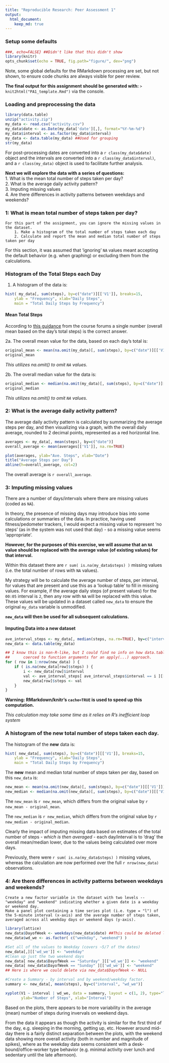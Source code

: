 ```yaml
---
title: "Reproducible Research: Peer Assessment 1"
output: 
  html_document:
    keep_md: true
---
```


### Setup some defaults
```r
###, echo=FALSE} ##Didn't like that this didn't show
library(knitr)
opts_chunk$set(echo = TRUE, fig.path="figure/", dev="png")
```

Note, some global defaults for the RMarkdown processing are set, but not shown, to ensure code chunks are always visible for peer review.

**The final output for this assignment should be generated with: ** ```> knit2html("PA1_template.Rmd")``` via the console.

### Loading and preprocessing the data

```r
library(data.table)
unzip("activity.zip")
my_data <- read.csv("activity.csv")
my_data$date <- as.Date(my_data['date'][,], format="%Y-%m-%d")
my_data$interval <- as.factor(my_data$interval)
my_data <- data.table(my_data) ##Used for grouping
str(my_data)
```

For post-processing dates are converted into a ```r class(my_data$date)``` object and the intervals are converted into a ```r class(my_data$interval)```, and a ```r class(my_data)``` object is used to facilitate further analysis.

**Next we will explore the data with a series of questions:**  
1. What is the mean total number of steps taken per day?  
2. What is the average daily activity pattern?  
3. Imputing missing values  
4. Are there differences in activity patterns between weekdays and weekends?  

### 1: What is mean total number of steps taken per day?

    For this part of the assignment, you can ignore the missing values in the dataset.  
        1. Make a histogram of the total number of steps taken each day  
        2. Calculate and report the mean and median total number of steps taken per day  

For this section, it was assumed that 'ignoring' ```NA``` values meant accepting the default behavior (e.g. when graphing) or excluding them from the calculations.

### Histogram of the Total Steps each Day

1. A histogram of the data is:
```r
hist( my_data[, sum(steps), by=c("date")][['V1']], breaks=15,
    ylab = "Frequency", xlab="Daily Steps", 
    main = "Total Daily Steps by Frequency")
```

#### Mean Total Steps

According to [this guidance](https://class.coursera.org/repdata-010/forum/thread?thread_id=12) from the course forums a single number (overall mean based on the day's total steps) is the correct answer.

2a. The overall mean value for the data, based on each day's total is: 
```r
original_mean <- mean(na.omit(my_data)[, sum(steps), by=c("date")][['V1']])
original_mean
```

*This utilizes na.omit() to omit ```NA``` values.*

2b. The overall median value for the data is:
```r
original_median <- median(na.omit(my_data)[, sum(steps), by=c("date")][['V1']])
original_median
```

*This utilizes na.omit() to omit ```NA``` values.*

### 2: What is the average daily activity pattern?

The average daily activity pattern is calculated by summarizing the average steps per day, and then visualizing via a graph, with the overall daily average, rounded to 2 decimal points, represented as a red horizontal line.

```r
averages <- my_data[, mean(steps), by=c("date")]
overall_average <- mean(averages[['V1']], na.rm=TRUE)

plot(averages, ylab="Ave. Steps", xlab="Date")
title("Average Steps per Day")
abline(h=overall_average, col=2)
```

The overall average is ```r overall_average```.

### 3: Imputing missing values

There are a number of days/intervals where there are missing values (coded as ```NA```).

In theory, the presence of missing days may introduce bias into some calculations or summaries of the data. In practice, having used fitness/pedometer trackers, I would expect a missing value to represent 'no steps' (as in the system was not used that day) - so a missing value seems 'appropriate'.

**However, for the purposes of this exercise, we will assume that an ```NA``` value should be replaced with the average value (of existing values) for that interval.**

Within this dataset there are ```r sum( is.na(my_data$steps) )``` missing values (i.e. the total number of rows with ```NA``` values).

My strategy will be to calculate the average number of steps, per interval, for values that are present and use this as a 'lookup table' to fill in missing values. For example, if the average daily steps (of present values) for the ```00:05``` interval is ```2```, then any row with ```NA``` will be replaced with this value. These values will be updated in a dataset called ```new_data``` to ensure the original ```my_data``` variable is unmodified.

**```new_data``` will then be used for all subsequent calculations.**

#### Imputing Data into a new dataset
```r
ave_interval_steps <- my_data[, median(steps, na.rm=TRUE), by=c("interval")]
new_data <- data.table(my_data)

## I know this is non-R-like, but I could find no info on how data.tables are
##      coerced to function arguments for an apply(...) approach.
for ( row in 1:nrow(new_data) ) {
    if ( is.na(new_data[row]$steps) ) {
        i <- new_data[row]$interval
        val <- ave_interval_steps[ ave_interval_steps$interval == i ][['V1']]
        new_data[row]$steps <- val
    }
}
```
**Warning: RMarkdown/knitr's ```cache=TRUE``` is used to speed up this computation.**

*This calculation may take some time as it relies on R's inefficient loop system*

### A histogram of the new total number of steps taken each day.

The histogram of the **new** data is:
```r
hist( new_data[, sum(steps), by=c("date")][['V1']], breaks=15,
    ylab = "Frequency", xlab="Daily Steps", 
    main = "Total Daily Steps by Frequency")
```

The **new** mean and median total number of steps taken per day, based on this ```new_data``` is:
```r
new_mean <- mean(na.omit(new_data)[, sum(steps), by=c("date")][['V1']])
new_median <- median(na.omit(new_data)[, sum(steps), by=c("date")][['V1']])
```

The ```new_mean``` is ```r new_mean```, which differs from the original value by ```r new_mean - original_mean```.

The ```new_median``` is ```r new_median```, which differs from the original value by ```r new_median - original_median```.

Clearly the impact of imputing missing data based on estimates of the total number of steps - *which is then averaged* - each day/interval is to 'drag' the overall mean/median lower, due to the values being calculated over more days.

Previously, there were ```r sum( is.na(my_data$steps) )``` missing values, whereas the calculation are now performed over the full ```r nrow(new_data)``` observations.

### 4: Are there differences in activity patterns between weekdays and weekends?

    Create a new factor variable in the dataset with two levels -- "weekday" and "weekend" indicating whether a given date is a weekday or weekend day.
    Make a panel plot containing a time series plot (i.e. type = "l") of the 5-minute interval (x-axis) and the average number of steps taken, averaged across all weekday days or weekend days (y-axis).
    
```r
library(lattice)
new_data$DayofWeek <- weekdays(new_data$date) ##This could be deleted later but it's not critical
new_data$wd_we <- as.factor( c("weekday", "weekend") )

#Set all of the values to Weekday (covers ~5/7 of the dates)
new_data[,][['wd_we']] <- "weekday"
#Clean up just the two weekend days
new_data[ new_data$DayofWeek == "Saturday" ][['wd_we']] <- "weekend"
new_data[ new_data$DayofWeek == "Sunday" ][['wd_we']] <- "weekend"
## Here is where we could delete via new_data$DayofWeek <- NULL

#Create a Summary - by interval and by weekend/weekday factor.
summary <- new_data[, mean(steps), by=c("interval", "wd_we")]

xyplot(V1 ~ interval | wd_we, data = summary, layout = c(1, 2), type="l",
       ylab="Number of Steps", xlab="Interval")
```

Based on the plots, there appears to be more variability in the average (mean) number of steps during invervals on weekend days.

From the data it appears as though the activity is similar for the first third of the day, e.g. sleeping in the morning, getting up, etc. However around mid-day there is a fairly distinct separation between the plots, with the weekend data showing more overall activity (both in number and magnitude of spikes), where as the weekday data seems consistent with a desk-bound/office-worker type behavior (e.g. minimal activity over lunch and sedentary until the late afternoon).